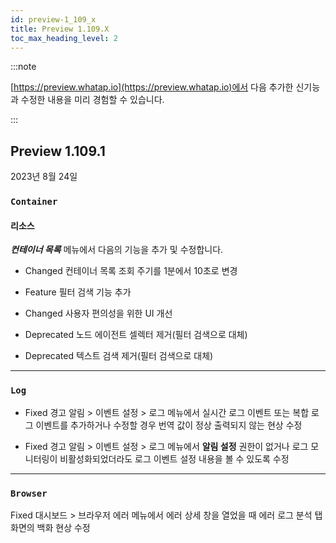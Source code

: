 ```yaml
---
id: preview-1_109_x
title: Preview 1.109.X
toc_max_heading_level: 2
---
```


<head>
<meta name="robots" content="noindex, nofollow"/>
</head>

:::note

[https://preview.whatap.io](https://preview.whatap.io)에서 다음 추가한 신기능과 수정한 내용을 미리 경험할 수 있습니다. 

:::

## Preview 1.109.1

2023년 8월 24일

<div class='indentTab'>

### `Container`

#### 리소스

***컨테이너 목록*** 메뉴에서 다음의 기능을 추가 및 수정합니다.

- <Status>Changed</Status> 컨테이너 목록 조회 주기를 1분에서 10초로 변경

- <Status>Feature</Status> 필터 검색 기능 추가

- <Status>Changed</Status> 사용자 편의성을 위한 UI 개선

- <Status>Deprecated</Status> 노드 에이전트 셀렉터 제거(필터 검색으로 대체)

- <Status>Deprecated</Status> 텍스트 검색 제거(필터 검색으로 대체)

---

### `Log`

- <Status>Fixed</Status> <UI>경고 알림</UI> > <UI>이벤트 설정</UI> > <UI>로그</UI> 메뉴에서 <UI>실시간 로그 이벤트</UI> 또는 <UI>복합 로그 이벤트</UI>를 추가하거나 수정할 경우 번역 값이 정상 출력되지 않는 현상 수정

- <Status>Fixed</Status> <UI>경고 알림</UI> > <UI>이벤트 설정</UI> > <UI>로그</UI> 메뉴에서 <b>알림 설정</b> 권한이 없거나 로그 모니터링이 비활성화되었더라도 로그 이벤트 설정 내용을 볼 수 있도록 수정

---

### `Browser`

<p><Status>Fixed</Status> <UI>대시보드</UI> > <UI>브라우저 에러</UI> 메뉴에서 <UI>에러 상세</UI> 창을 열었을 때 <UI>에러 로그 분석</UI> 탭 화면의 백화 현상 수정</p>

</div>